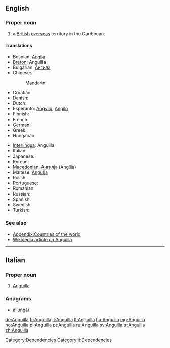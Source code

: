 {{also|anguilla}}
==English==
{{wikipedia}}

===Proper noun===
{{en-proper noun}}

# a [[British]] [[overseas]] territory in the Caribbean.

====Translations====
{{trans-top|British overseas territory in the Caribbean}}
* Bosnian: [[Angila]] {{f}}
* [[Breton]]: Anguilla
* Bulgarian: [[Ангила]]
* Chinese:
*: Mandarin: {{t-|cmn|安圭拉|tr=Anguīlā|sc=Hani}}
* Croatian: {{t|hr|Angvila |f}}
* Danish: {{t-|da|Anguilla}}
* Dutch: {{t-|nl|Anguilla}}
* Esperanto: [[Angvilo]], [[Angilo]]
* Finnish: {{t-|fi|Anguilla}}
* French: {{t+|fr|Anguilla}}
* German: {{t+|de|Anguilla}}
* Greek: {{t+|el|Ανγκουίλα}}
* Hungarian: {{t+|hu|Anguilla}}
{{trans-mid}}
* [[Interlingua]]: Anguilla
* Italian: {{t+|it|Anguilla}}
* Japanese: {{t|ja|アンギラ|tr=Angira}}
* Korean: {{t|ko|앙길라|tr=Anggilla}}
* [[Macedonian]]: [[Ангилја]] (Angílja) {{f}}
* Maltese: [[Angulja]]
* Polish: {{t+|pl|Anguilla}}
* Portuguese: {{t+|pt|Anguila}}
* Romanian: {{t-|ro|Anguila|f}}
* Russian: {{t|ru|Ангилья|f|tr=Angíl'ja}}
* Spanish: {{t+|es|Anguila}}
* Swedish: {{t+|sv|Anguilla}}
* Turkish: {{t+|tr|Anguilla}}
{{trans-bottom}}

===See also===

* [[Appendix:Countries of the world]]
* [[w:Anguilla|Wikipedia article on Anguilla]]

----

==Italian==

===Proper noun===
{{wikipedia|lang=it}}
{{it-proper noun}}

# [[#English|Anguilla]]

===Anagrams===
* [[allungai#Italian|allungai]]
[[Category:Dependencies]]
[[Category:it:Dependencies]]

[[de:Anguilla]]
[[fr:Anguilla]]
[[it:Anguilla]]
[[lt:Anguilla]]
[[hu:Anguilla]]
[[mg:Anguilla]]
[[no:Anguilla]]
[[pl:Anguilla]]
[[pt:Anguilla]]
[[ru:Anguilla]]
[[sv:Anguilla]]
[[tr:Anguilla]]
[[zh:Anguilla]]